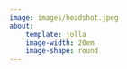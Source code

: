 ```yaml
---
image: images/headshot.jpeg
about:
    template: jolla
    image-width: 20em
    image-shape: round 
---
```


